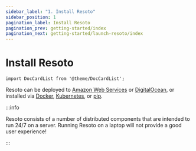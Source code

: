 ```yaml
---
sidebar_label: "1. Install Resoto"
sidebar_position: 1
pagination_label: Install Resoto
pagination_prev: getting-started/index
pagination_next: getting-started/launch-resoto/index
---
```


# Install Resoto

```mdx-code-block
import DocCardList from '@theme/DocCardList';
```

Resoto can be deployed to [Amazon Web Services](./aws/index.mdx) or [DigitalOcean](./digitalocean/index.mdx), or installed via [Docker](./docker.mdx), [Kubernetes](./kubernetes.mdx), or [pip](./pip.mdx).

:::info

Resoto consists of a number of distributed components that are intended to run 24/7 on a server. Running Resoto on a laptop will not provide a good user experience!

:::

<DocCardList />
